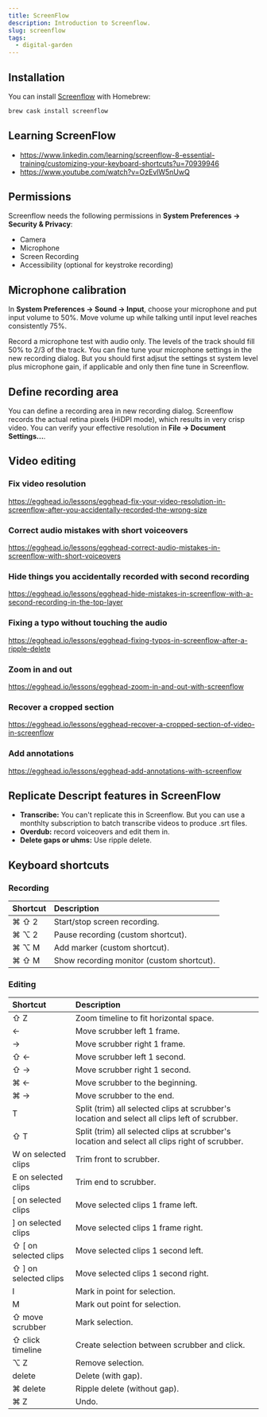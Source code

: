 ```yaml
---
title: ScreenFlow
description: Introduction to Screenflow.
slug: screenflow
tags:
  - digital-garden
---
```


## Installation

You can install [Screenflow](http://www.telestream.net/screenflow/overview.htm)
with Homebrew:

```bash
brew cask install screenflow
```

## Learning ScreenFlow

- https://www.linkedin.com/learning/screenflow-8-essential-training/customizing-your-keyboard-shortcuts?u=70939946
- https://www.youtube.com/watch?v=OzEvlW5nUwQ

## Permissions

Screenflow needs the following permissions in **System Preferences → Security &
Privacy**:

- Camera
- Microphone
- Screen Recording
- Accessibility (optional for keystroke recording)

## Microphone calibration

In **System Preferences → Sound → Input**, choose your microphone and put input
volume to 50%. Move volume up while talking until input level reaches
consistently 75%.

Record a microphone test with audio only. The levels of the track should fill
50% to 2/3 of the track. You can fine tune your microphone settings in the new
recording dialog. But you should first adjsut the settings st system level plus
microphone gain, if applicable and only then fine tune in Screenflow.

## Define recording area

You can define a recording area in new recording dialog. Screenflow records the
actual retina pixels (HiDPI mode), which results in very crisp video. You can
verify your effective resolution in **File → Document Settings...**.

## Video editing

### Fix video resolution

https://egghead.io/lessons/egghead-fix-your-video-resolution-in-screenflow-after-you-accidentally-recorded-the-wrong-size

### Correct audio mistakes with short voiceovers

https://egghead.io/lessons/egghead-correct-audio-mistakes-in-screenflow-with-short-voiceovers

### Hide things you accidentally recorded with second recording

https://egghead.io/lessons/egghead-hide-mistakes-in-screenflow-with-a-second-recording-in-the-top-layer

### Fixing a typo without touching the audio

https://egghead.io/lessons/egghead-fixing-typos-in-screenflow-after-a-ripple-delete

### Zoom in and out

https://egghead.io/lessons/egghead-zoom-in-and-out-with-screenflow

### Recover a cropped section

https://egghead.io/lessons/egghead-recover-a-cropped-section-of-video-in-screenflow

### Add annotations

https://egghead.io/lessons/egghead-add-annotations-with-screenflow

## Replicate Descript features in ScreenFlow

- **Transcribe:** You can't replicate this in Screenflow. But you can use a
  monthlty subscription to batch transcribe videos to produce .srt files.
- **Overdub:** record voiceovers and edit them in.
- **Delete gaps or uhms:** Use ripple delete.

## Keyboard shortcuts

### Recording

| Shortcut | Description                               |
| :------- | :---------------------------------------- |
| ⌘ ⇧ 2    | Start/stop screen recording.              |
| ⌘ ⌥ 2    | Pause recording (custom shortcut).        |
| ⌘ ⌥ M    | Add marker (custom shortcut).             |
| ⌘ ⇧ M    | Show recording monitor (custom shortcut). |

### Editing

| Shortcut              | Description                                                                                    |
| :-------------------- | :--------------------------------------------------------------------------------------------- |
| ⇧ Z                   | Zoom timeline to fit horizontal space.                                                         |
| ←                     | Move scrubber left 1 frame.                                                                    |
| →                     | Move scrubber right 1 frame.                                                                   |
| ⇧ ←                   | Move scrubber left 1 second.                                                                   |
| ⇧ →                   | Move scrubber right 1 second.                                                                  |
| ⌘ ←                   | Move scrubber to the beginning.                                                                |
| ⌘ →                   | Move scrubber to the end.                                                                      |
| T                     | Split (trim) all selected clips at scrubber's location and select all clips left of scrubber.  |
| ⇧ T                   | Split (trim) all selected clips at scrubber's location and select all clips right of scrubber. |
| W on selected clips   | Trim front to scrubber.                                                                        |
| E on selected clips   | Trim end to scrubber.                                                                          |
| [ on selected clips   | Move selected clips 1 frame left.                                                              |
| ] on selected clips   | Move selected clips 1 frame right.                                                             |
| ⇧ [ on selected clips | Move selected clips 1 second left.                                                             |
| ⇧ ] on selected clips | Move selected clips 1 second right.                                                            |
| I                     | Mark in point for selection.                                                                   |
| M                     | Mark out point for selection.                                                                  |
| ⇧ move scrubber       | Mark selection.                                                                                |
| ⇧ click timeline      | Create selection between scrubber and click.                                                   |
| ⌥ Z                   | Remove selection.                                                                              |
| delete                | Delete (with gap).                                                                             |
| ⌘ delete              | Ripple delete (without gap).                                                                   |
| ⌘ Z                   | Undo.                                                                                          |
